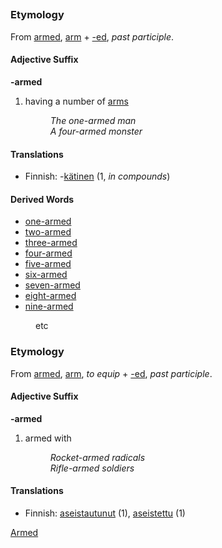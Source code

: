 =={{en}}==
===Etymology===
From [[armed]], [[arm]] + [[-ed]], ''past participle''.
====Adjective Suffix====
'''-armed'''

#having a number of [[arm]]s
#:''The one-armed man''
#:''A four-armed monster''

====Translations====
*Finnish: -[[kätinen]] (1, ''in compounds'')

====Derived Words====
*[[one-armed]]
*[[two-armed]]
*[[three-armed]]
*[[four-armed]]
*[[five-armed]]
*[[six-armed]]
*[[seven-armed]]
*[[eight-armed]]
*[[nine-armed]]
:etc
===Etymology===
From [[armed]], [[arm]], ''to equip'' + [[-ed]], ''past participle''.
====Adjective Suffix====
'''-armed'''

#armed with
#:''Rocket-armed radicals''
#:''Rifle-armed soldiers''

====Translations====
*Finnish: [[aseistautunut]] (1), [[aseistettu]] (1)

[[Category:English suffixes|Armed]]